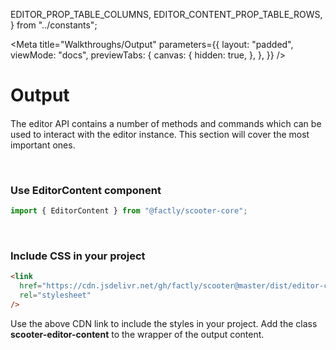   EDITOR_PROP_TABLE_COLUMNS,
  EDITOR_CONTENT_PROP_TABLE_ROWS,
} from "../constants";

<Meta
  title="Walkthroughs/Output"
  parameters={{
    layout: "padded",
    viewMode: "docs",
    previewTabs: {
      canvas: {
        hidden: true,
      },
    },
  }}
/>

# Output

####

The editor API contains a number of methods and commands which can be used to
interact with the editor instance. This section will cover the most important
ones.

<br />

### **Use EditorContent component**

```js
import { EditorContent } from "@factly/scooter-core";
```

<Table
  columns={EDITOR_PROP_TABLE_COLUMNS}
  rows={EDITOR_CONTENT_PROP_TABLE_ROWS}
/>

<br />

### **Include CSS in your project**

```html
<link
  href="https://cdn.jsdelivr.net/gh/factly/scooter@master/dist/editor-content.min.css"
  rel="stylesheet"
/>
```

Use the above CDN link to include the styles in your project. Add the class
**scooter-editor-content** to the wrapper of the output content.
